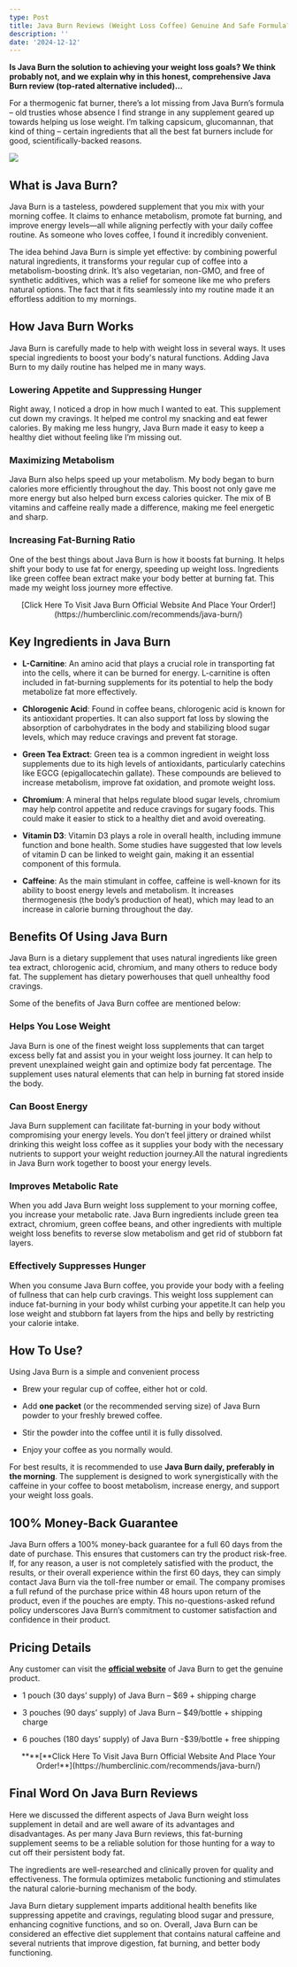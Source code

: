 ```yaml
---
type: Post
title: Java Burn Reviews (Weight Loss Coffee) Genuine And Safe Formula?
description: ''
date: '2024-12-12'
---
```

**Is Java Burn the solution to achieving your weight loss goals? We think probably not, and we explain why in this honest, comprehensive Java Burn review (top-rated alternative included)…**

For a thermogenic fat burner, there’s a lot missing from Java Burn’s formula – old trusties whose absence I find strange in any supplement geared up towards helping us lose weight. I’m talking capsicum, glucomannan, that kind of thing – certain ingredients that all the best fat burners include for good, scientifically-backed reasons.

![](https://chamberlainsun.com/wp-content/uploads/2024/12/Java-Burn-Review-1.webp)

## **What is Java Burn?**

Java Burn is a tasteless, powdered supplement that you mix with your morning coffee. It claims to enhance metabolism, promote fat burning, and improve energy levels—all while aligning perfectly with your daily coffee routine. As someone who loves coffee, I found it incredibly convenient.

The idea behind Java Burn is simple yet effective: by combining powerful natural ingredients, it transforms your regular cup of coffee into a metabolism-boosting drink. It’s also vegetarian, non-GMO, and free of synthetic additives, which was a relief for someone like me who prefers natural options. The fact that it fits seamlessly into my routine made it an effortless addition to my mornings.

## **How Java Burn Works**

Java Burn is carefully made to help with weight loss in several ways. It uses special ingredients to boost your body's natural functions. Adding Java Burn to my daily routine has helped me in many ways.

### Lowering Appetite and Suppressing Hunger

Right away, I noticed a drop in how much I wanted to eat. This supplement cut down my cravings. It helped me control my snacking and eat fewer calories. By making me less hungry, Java Burn made it easy to keep a healthy diet without feeling like I’m missing out.

### Maximizing Metabolism

Java Burn also helps speed up your metabolism. My body began to burn calories more efficiently throughout the day. This boost not only gave me more energy but also helped burn excess calories quicker. The mix of B vitamins and caffeine really made a difference, making me feel energetic and sharp.

### Increasing Fat-Burning Ratio

One of the best things about Java Burn is how it boosts fat burning. It helps shift your body to use fat for energy, speeding up weight loss. Ingredients like green coffee bean extract make your body better at burning fat. This made my weight loss journey more effective.

<div style="text-align: center">[Click Here To Visit Java Burn Official Website And Place Your Order!](https://humberclinic.com/recommends/java-burn/)</div>

## **Key Ingredients in Java Burn​**

*   **L-Carnitine**: An amino acid that plays a crucial role in transporting fat into the cells, where it can be burned for energy. L-carnitine is often included in fat-burning supplements for its potential to help the body metabolize fat more effectively.

<!---->

*   **Chlorogenic Acid**: Found in coffee beans, chlorogenic acid is known for its antioxidant properties. It can also support fat loss by slowing the absorption of carbohydrates in the body and stabilizing blood sugar levels, which may reduce cravings and prevent fat storage.

<!---->

*   **Green Tea Extract**: Green tea is a common ingredient in weight loss supplements due to its high levels of antioxidants, particularly catechins like EGCG (epigallocatechin gallate). These compounds are believed to increase metabolism, improve fat oxidation, and promote weight loss.

<!---->

*   **Chromium**: A mineral that helps regulate blood sugar levels, chromium may help control appetite and reduce cravings for sugary foods. This could make it easier to stick to a healthy diet and avoid overeating.

<!---->

*   **Vitamin D3**: Vitamin D3 plays a role in overall health, including immune function and bone health. Some studies have suggested that low levels of vitamin D can be linked to weight gain, making it an essential component of this formula.

<!---->

*   **Caffeine**: As the main stimulant in coffee, caffeine is well-known for its ability to boost energy levels and metabolism. It increases thermogenesis (the body’s production of heat), which may lead to an increase in calorie burning throughout the day.

## **Benefits Of Using Java Burn**

Java Burn is a dietary supplement that uses natural ingredients like green tea extract, chlorogenic acid, chromium, and many others to reduce body fat. The supplement has dietary powerhouses that quell unhealthy food cravings.

Some of the benefits of Java Burn coffee are mentioned below:

### **Helps You Lose Weight**

Java Burn is one of the finest weight loss supplements that can target excess belly fat and assist you in your weight loss journey. It can help to prevent unexplained weight gain and optimize body fat percentage. The supplement uses natural elements that can help in burning fat stored inside the body.

### **Can Boost Energy**

Java Burn supplement can facilitate fat-burning in your body without compromising your energy levels. You don’t feel jittery or drained whilst drinking this weight loss coffee as it supplies your body with the necessary nutrients to support your weight reduction journey.All the natural ingredients in Java Burn work together to boost your energy levels.

### **Improves Metabolic Rate**

When you add Java Burn weight loss supplement to your morning coffee, you increase your metabolic rate. Java Burn ingredients include green tea extract, chromium, green coffee beans, and other ingredients with multiple weight loss benefits to reverse slow metabolism and get rid of stubborn fat layers.

### **Effectively Suppresses Hunger**

When you consume Java Burn coffee, you provide your body with a feeling of fullness that can help curb cravings. This weight loss supplement can induce fat-burning in your body whilst curbing your appetite.It can help you lose weight and stubborn fat layers from the hips and belly by restricting your calorie intake.

## **How To Use?**

Using Java Burn is a simple and convenient process

*   Brew your regular cup of coffee, either hot or cold.

*   Add **one packet** (or the recommended serving size) of Java Burn powder to your freshly brewed coffee.

*   Stir the powder into the coffee until it is fully dissolved.

*   Enjoy your coffee as you normally would.

For best results, it is recommended to use **Java Burn daily, preferably in the morning**. The supplement is designed to work synergistically with the caffeine in your coffee to boost metabolism, increase energy, and support your weight loss goals.

## **100% Money-Back Guarantee**

Java Burn offers a 100% money-back guarantee for a full 60 days from the date of purchase. This ensures that customers can try the product risk-free. If, for any reason, a user is not completely satisfied with the product, the results, or their overall experience within the first 60 days, they can simply contact Java Burn via the toll-free number or email. The company promises a full refund of the purchase price within 48 hours upon return of the product, even if the pouches are empty. This no-questions-asked refund policy underscores Java Burn’s commitment to customer satisfaction and confidence in their product.

## **Pricing Details**

Any customer can visit the [**official website**](https://humberclinic.com/recommends/java-burn/) of Java Burn to get the genuine product.

*   1 pouch (30 days’ supply) of Java Burn – $69 + shipping charge

*   3 pouches (90 days’ supply) of Java Burn – $49/bottle + shipping charge

*   6 pouches (180 days’ supply) of Java Burn -$39/bottle + free shipping

<div style="text-align: center">****[**Click Here To Visit Java Burn Official Website And Place Your Order!**](https://humberclinic.com/recommends/java-burn/)</div>

## **Final Word On Java Burn Reviews**

Here we discussed the different aspects of Java Burn weight loss supplement in detail and are well aware of its advantages and disadvantages. As per many Java Burn reviews, this fat-burning supplement seems to be a reliable solution for those hunting for a way to cut off their persistent body fat.

The ingredients are well-researched and clinically proven for quality and effectiveness. The formula optimizes metabolic functioning and stimulates the natural calorie-burning mechanism of the body. 

Java Burn dietary supplement imparts additional health benefits like suppressing appetite and cravings, regulating blood sugar and pressure, enhancing cognitive functions, and so on. Overall, Java Burn can be considered an effective diet supplement that contains natural caffeine and several nutrients that improve digestion, fat burning, and better body functioning.
